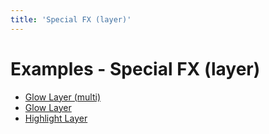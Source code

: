 ```yaml
---
title: 'Special FX (layer)'
---
```


# Examples - Special FX (layer)

- [Glow Layer (multi)](./multi-glow-layer)
- [Glow Layer](./glow-layer)
- [Highlight Layer](./highlight-layer)
